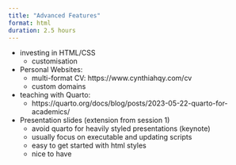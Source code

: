 ```yaml
---
title: "Advanced Features"
format: html
duration: 2.5 hours
---
```


- investing in HTML/CSS
    - customisation
- Personal Websites:
    - multi-format CV: https://www.cynthiahqy.com/cv
    - custom domains
- teaching with Quarto:
    - https://quarto.org/docs/blog/posts/2023-05-22-quarto-for-academics/
- Presentation slides (extension from session 1)
    - avoid quarto for heavily styled presentations (keynote)
    - usually focus on executable and updating scripts
    - easy to get started with html styles
    - nice to have